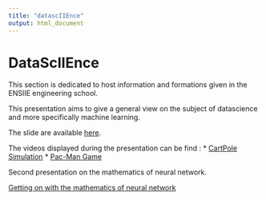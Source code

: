 ```yaml
---
title: "datascIIEnce"
output: html_document
---
```


# DataScIIEnce

This section is dedicated to host information and formations given in the ENSIIE engineering school.

This presentation aims to give a general view on the subject of datascience and more specifically machine learning.

The slide are available [here](IntroductionDataScience.pdf).

The videos displayed during the presentation can be find :
* [CartPole Simulation]()
* [Pac-Man Game]()

Second presentation on the mathematics of neural network.

[Getting on with the mathematics of neural network](presentation/neuralnetwork.html)